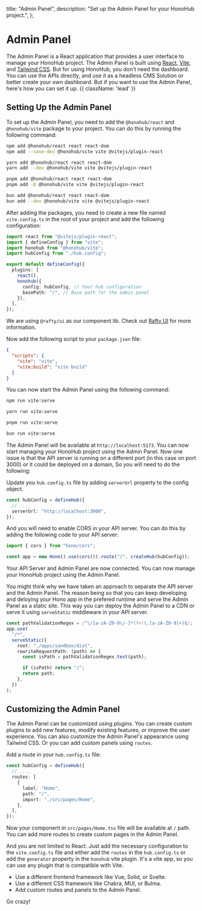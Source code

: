 
  title: "Admin Panel",
  description: "Set up the Admin Panel for your HonoHub project.",
};

# Admin Panel

The Admin Panel is a React application that provides a user interface to manage your HonoHub project. The Admin Panel is built using [React](https://react.dev/), [Vite](https://vitejs.dev/), and [Tailwind CSS](https://tailwindcss.com/). But for using HonoHub, you don't need the dashboard. You can use the APIs directly, and use it as a headless CMS Solution or better create your own dashboard. But if you want to use the Admin Panel, here's how you can set it up. {{ className: 'lead' }}

## Setting Up the Admin Panel

To set up the Admin Panel, you need to add the `@honohub/react` and `@honohub/vite` package to your project. You can do this by running the following command:

<CodeGroup>

```bash {{ title: 'npm' }}
npm add @honohub/react react react-dom
npm add --save-dev @honohub/vite vite @vitejs/plugin-react
```

```bash {{ title: 'yarn' }}
yarn add @honohub/react react react-dom
yarn add --dev @honohub/vite vite @vitejs/plugin-react
```

```bash {{ title: 'pnpm' }}
pnpm add @honohub/react react react-dom
pnpm add -D @honohub/vite vite @vitejs/plugin-react
```

```bash {{ title: 'bun' }}
bun add @honohub/react react react-dom
bun add --dev @honohub/vite vite @vitejs/plugin-react
```

</CodeGroup>

After adding the packages, you need to create a new file named `vite.config.ts` in the root of your project and add the following configuration:

<CodeGroup title="vite.config.ts">

```ts
import react from "@vitejs/plugin-react";
import { defineConfig } from "vite";
import honohub from "@honohub/vite";
import hubConfig from "./hub.config";

export default defineConfig({
  plugins: [
    react(),
    honohub({
      config: hubConfig, // Your hub configuration
      basePath: "/", // Base path for the admin panel
    }),
  ],
});
```

</CodeGroup>

We are using `@rafty/ui` as our component lib. Check out [Rafty UI](https://rafty.rhinobase.io/) for more information.

Now add the following script to your `package.json` file:

<CodeGroup title="package.json">

```json
{
  "scripts": {
    "vite": "vite",
    "vite:build": "vite build"
  }
}
```

</CodeGroup>

You can now start the Admin Panel using the following command:

<CodeGroup>

```bash {{ title: 'npm' }}
npm run vite:serve
```

```bash {{ title: 'yarn' }}
yarn run vite:serve
```

```bash {{ title: 'pnpm' }}
pnpm run vite:serve
```

```bash {{ title: 'bun' }}
bun run vite:serve
```

</CodeGroup>

The Admin Panel will be available at `http://localhost:5173`. You can now start managing your HonoHub project using the Admin Panel. Now one issue is that the API server is running on a different port (in this case on port 3000) or it could be deployed on a domain, So you will need to do the following:

Update you `hub.config.ts` file by adding `serverUrl` property to the config object.

```ts
const hubConfig = defineHub({
  // ...,
  serverUrl: "http://localhost:3000",
});
```

And you will need to enable CORS in your API server. You can do this by adding the following code to your API server:

```ts
import { cors } from "hono/cors";

const app = new Hono().use(cors()).route("/", createHub(hubConfig));
```

Your API Server and Admin Panel are now connected. You can now manage your HonoHub project using the Admin Panel.

You might think why we have taken an approach to separate the API server and the Admin Panel. The reason being so that you can keep developing and deloying your Hono app in the prefered runtime and serve the Admin Panel as a static site. This way you can deploy the Admin Panel to a CDN or serve it using `serveStatic` middleware in your API server.

```ts
const pathValidationRegex = /^\/[a-zA-Z0-9\/-]*(?<!\.[a-zA-Z0-9]+)$/;
app.use(
  "/*",
  serveStatic({
    root: "./apps/sandbox/dist",
    rewriteRequestPath: (path) => {
      const isPath = pathValidationRegex.test(path);

      if (isPath) return "/";
      return path;
    },
  })
);
```

## Customizing the Admin Panel

The Admin Panel can be customized using _plugins_. You can create custom plugins to add new features, modify existing features, or improve the user experience. You can also customize the Admin Panel's appearance using Tailwind CSS. Or you can add custom panels using `routes`.

Add a route in your `hub.config.ts` file:

```ts
const hubConfig = defineHub({
  // ...,
  routes: [
    {
      label: "Home",
      path: "/",
      import: "./src/pages/Home",
    },
  ],
});
```

Now your component in `src/pages/Home.tsx` file will be available at `/` path. You can add more routes to create custom pages in the Admin Panel.

And you are not limited to React. Just add the necessary configuration to the `vite.config.ts` file and either add the `routes` in the `hub.config.ts` or add the `generator` property in the `honohub` vite plugin. It's a vite app, so you can use any plugin that is compatible with Vite.

- Use a different frontend framework like Vue, Solid, or Svelte.
- Use a different CSS framework like Chakra, MUI, or Bulma.
- Add custom routes and panels to the Admin Panel.

Go crazy!
